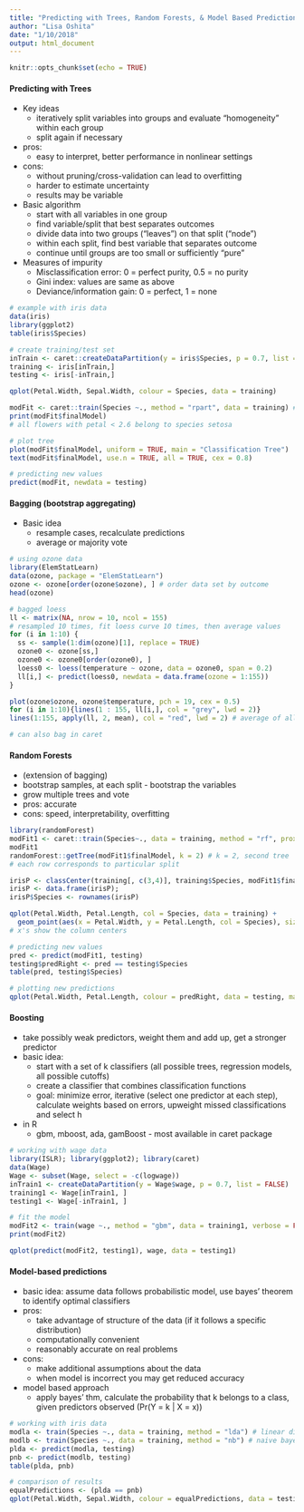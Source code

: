 ```yaml
---
title: "Predicting with Trees, Random Forests, & Model Based Predictions"
author: "Lisa Oshita"
date: "1/10/2018"
output: html_document
---
```


```r
knitr::opts_chunk$set(echo = TRUE)
```

#### Predicting with Trees

* Key ideas
    + iteratively split variables into groups and evaluate "homogeneity" within each group 
    + split again if necessary 
* pros:
    + easy to interpret, better performance in nonlinear settings
* cons: 
    + without pruning/cross-validation can lead to overfitting
    + harder to estimate uncertainty
    + results may be variable
* Basic algorithm
    + start with all variables in one group 
    + find variable/split that best separates outcomes
    + divide data into two groups ("leaves") on that split ("node")
    + within each split, find best variable that separates outcome 
    + continue until groups are too small or sufficiently "pure"
* Measures of impurity
    + Misclassification error: 0 = perfect purity, 0.5 = no purity
    + Gini index: values are same as above
    + Deviance/information gain: 0 = perfect, 1 = none

```r
# example with iris data
data(iris)
library(ggplot2)
table(iris$Species)
```

```r
# create training/test set
inTrain <- caret::createDataPartition(y = iris$Species, p = 0.7, list = FALSE)
training <- iris[inTrain,]
testing <- iris[-inTrain,]
```

```r
qplot(Petal.Width, Sepal.Width, colour = Species, data = training)
```

```r
modFit <- caret::train(Species ~., method = "rpart", data = training) # predicting with all variables in data
print(modFit$finalModel)
# all flowers with petal < 2.6 belong to species setosa 

# plot tree
plot(modFit$finalModel, uniform = TRUE, main = "Classification Tree")
text(modFit$finalModel, use.n = TRUE, all = TRUE, cex = 0.8)

# predicting new values
predict(modFit, newdata = testing)
```

#### Bagging (bootstrap aggregating)

* Basic idea
    + resample cases, recalculate predictions
    + average or majority vote

```r
# using ozone data
library(ElemStatLearn)
data(ozone, package = "ElemStatLearn")
ozone <- ozone[order(ozone$ozone), ] # order data set by outcome 
head(ozone)
```

```r
# bagged loess
ll <- matrix(NA, nrow = 10, ncol = 155)
# resampled 10 times, fit loess curve 10 times, then average values
for (i in 1:10) {
  ss <- sample(1:dim(ozone)[1], replace = TRUE)
  ozone0 <- ozone[ss,]
  ozone0 <- ozone0[order(ozone0), ]
  loess0 <- loess(temperature ~ ozone, data = ozone0, span = 0.2)
  ll[i,] <- predict(loess0, newdata = data.frame(ozone = 1:155))
}

plot(ozone$ozone, ozone$temperature, pch = 19, cex = 0.5)
for (i in 1:10){lines(1 : 155, ll[i,], col = "grey", lwd = 2)}
lines(1:155, apply(ll, 2, mean), col = "red", lwd = 2) # average of all loess curves

# can also bag in caret
```

#### Random Forests 

* (extension of bagging)
* bootstrap samples, at each split - bootstrap the variables 
* grow multiple trees and vote
* pros: accurate 
* cons: speed, interpretability, overfitting

```r
library(randomForest)
modFit1 <- caret::train(Species~., data = training, method = "rf", prox = TRUE)
modFit1
randomForest::getTree(modFit1$finalModel, k = 2) # k = 2, second tree
# each row corresponds to particular split

irisP <- classCenter(training[, c(3,4)], training$Species, modFit1$finalModel$prox)
irisP <- data.frame(irisP); 
irisP$Species <- rownames(irisP)

qplot(Petal.Width, Petal.Length, col = Species, data = training) + 
  geom_point(aes(x = Petal.Width, y = Petal.Length, col = Species), size = 5, shape = 4, data = irisP)
# x's show the column centers

# predicting new values
pred <- predict(modFit1, testing) 
testing$predRight <- pred == testing$Species
table(pred, testing$Species)

# plotting new predictions
qplot(Petal.Width, Petal.Length, colour = predRight, data = testing, main = "newdata Predictions")
```

#### Boosting

* take possibly weak predictors, weight them and add up, get a stronger predictor
* basic idea:
    + start with a set of k classifiers (all possible trees, regression models, all possible cutoffs)
    + create a classifier that combines classification functions
    + goal: minimize error, iterative (select one predictor at each step), calculate weights based on errors, upweight missed classifications and select h 
* in R 
    + gbm, mboost, ada, gamBoost - most available in caret package

```r
# working with wage data
library(ISLR); library(ggplot2); library(caret)
data(Wage)
Wage <- subset(Wage, select = -c(logwage))
inTrain1 <- createDataPartition(y = Wage$wage, p = 0.7, list = FALSE) 
training1 <- Wage[inTrain1, ]
testing1 <- Wage[-inTrain1, ]

# fit the model
modFit2 <- train(wage ~., method = "gbm", data = training1, verbose = FALSE)
print(modFit2)

qplot(predict(modFit2, testing1), wage, data = testing1)
```

#### Model-based predictions

* basic idea: assume data follows probabilistic model, use bayes' theorem to identify optimal classifiers
* pros:
    + take advantage of structure of the data (if it follows a specific distribution)
    + computationally convenient
    + reasonably accurate on real problems 
* cons:
    + make additional assumptions about the data
    + when model is incorrect you may get reduced accuracy 
* model based approach 
    + apply bayes' thm, calculate the probability that k belongs to a class, given predictors observed (Pr(Y = k | X = x))
    
```r
# working with iris data
modla <- train(Species ~., data = training, method = "lda") # linear discriminant analysis
modlb <- train(Species ~., data = training, method = "nb") # naive bayes
plda <- predict(modla, testing)
pnb <- predict(modlb, testing)
table(plda, pnb)

# comparison of results
equalPredictions <- (plda == pnb)
qplot(Petal.Width, Sepal.Width, colour = equalPredictions, data = testing)
```










